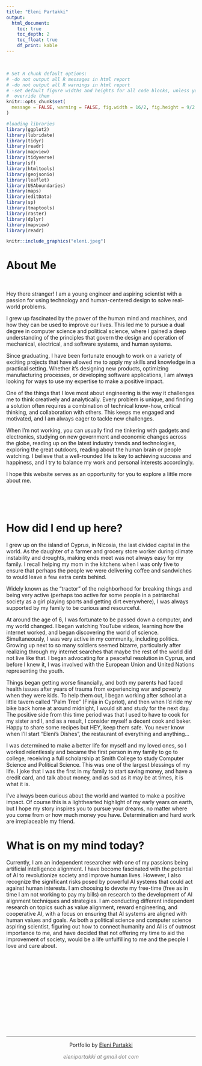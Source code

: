 ```yaml
---
title: "Eleni Partakki"
output:
  html_document:
    toc: true
    toc_depth: 2
    toc_float: true
    df_print: kable
---
```

<p>&nbsp;</p>

```r
# Set R chunk default options:
# -do not output all R messages in html report
# -do not output all R warnings in html report
# -set default figure widths and heights for all code blocks, unless you 
#  override them
knitr::opts_chunk$set(
  message = FALSE, warning = FALSE, fig.width = 16/2, fig.height = 9/2
)
```


```r
#loading libraries
library(ggplot2)
library(lubridate)
library(tidyr)
library(readr)
library(mapview)
library(tidyverse)
library(sf)
library(htmltools)
library(geojsonio)
library(leaflet)
library(USAboundaries)
library(maps)
library(editData)
library(sp)
library(tmaptools)
library(raster)
library(dplyr)
library(mapview)
library(readr)
```


```r
knitr::include_graphics("eleni.jpeg")
```

# **About Me**
<p>&nbsp;</p>
Hey there stranger! I am a young engineer and aspiring scientist with a passion for using technology and human-centered design to solve real-world problems. 

I grew up fascinated by the power of the human mind and machines, and how they can be used to improve our lives. This led me to pursue a dual degree in computer science and political science, where I gained a deep understanding of the principles that govern the design and operation of mechanical, electrical, and software systems, and human systems.

Since graduating, I have been fortunate enough to work on a variety of exciting projects that have allowed me to apply my skills and knowledge in a practical setting. Whether it's designing new products, optimizing manufacturing processes, or developing software applications, I am always looking for ways to use my expertise to make a positive impact.

One of the things that I love most about engineering is the way it challenges me to think creatively and analytically. Every problem is unique, and finding a solution often requires a combination of technical know-how, critical thinking, and collaboration with others. This keeps me engaged and motivated, and I am always eager to tackle new challenges.

When I'm not working, you can usually find me tinkering with gadgets and electronics, studying on new government and economic changes across the globe, reading up on the latest industry trends and technologies, exploring the great outdoors, reading about the human brain or people watching. I believe that a well-rounded life is key to achieving success and happiness, and I try to balance my work and personal interests accordingly.

I hope this website serves as an opportunity for you to explore a little more about me.
<p>&nbsp;</p>
<p>&nbsp;</p>

# **How did I end up here?**

I grew up on the island of Cyprus, in Nicosia, the last divided capital in the world. As the daughter of a farmer and grocery store worker during climate instability and droughts, making ends meet was not always easy for my family. I recall helping my mom in the kitchens when I was only five to ensure that perhaps the people we were delivering coffee and sandwiches to would leave a few extra cents behind.

Widely known as the "tractor" of the neighborhood for breaking things and being very active (perhaps too active for some people in a patriarchal society as a girl playing sports and getting dirt everywhere), I was always supported by my family to be curious and resourceful.

At around the age of 6, I was fortunate to be passed down a computer, and my world changed. I began watching YouTube videos, learning how the internet worked, and began discovering the world of science. Simultaneously, I was very active in my community, including politics. Growing up next to so many soldiers seemed bizarre, particularly after realizing through my internet searches that maybe the rest of the world did not live like that. I began advocating for a peaceful resolution in Cyprus, and before I knew it, I was involved with the European Union and United Nations representing the youth.

Things began getting worse financially, and both my parents had faced health issues after years of trauma from experiencing war and poverty when they were kids. To help them out, I began working after school at a little tavern called "Palm Tree" (Finija in Cypriot), and then when I'd ride my bike back home at around midnight, I would sit and study for the next day. The positive side from this time period was that I used to have to cook for my sister and I, and as a result, I consider myself a decent cook and baker. Happy to share some recipes but HEY, keep them safe. You never know when I'll start "Eleni's Dishes", the restaurant of everything and anything... 

I was determined to make a better life for myself and my loved ones, so I worked relentlessly and became the first person in my family to go to college, receiving a full scholarship at Smith College to study Computer Science and Political Science. This was one of the largest blessings of my life. I joke that I was the first in my family to start saving money, and have a credit card, and talk about money, and as sad as it may be at times, it is what it is. 

I've always been curious about the world and wanted to make a positive impact. Of course this is a lighthearted highlight of my early years on earth, but I hope my story inspires you to pursue your dreams, no matter where you come from or how much money you have. Determination and hard work are irreplaceable my friend.
 
 
# **What is on my mind today?**
Currently, I am an independent researcher with one of my passions being artificial intelligence alignment. I have become fascinated with the potential of AI to revolutionize society and improve human lives. However, I also recognize the significant risks posed by powerful AI systems that could act against human interests. I am choosing to devote my free-time (free as in time I am not working to pay my bills) on research to the development of AI alignment techniques and strategies. I am conducting different independent research on topics such as value alignment, reward engineering, and cooperative AI, with a focus on ensuring that AI systems are aligned with human values and goals. As both a political science and computer science aspiring scientist, figuring out how to connect humanity and AI is of outmost importance to me, and have decided that not offering my time to aid the improvement of society, would be a life unfulfilling to me and the people I love and care about.

<p>&nbsp;</p>
<p>&nbsp;</p>
<p>&nbsp;</p>
<p>&nbsp;</p>
<p>&nbsp;</p>
<p>&nbsp;</p>


&nbsp;
<hr />
<p style="text-align: center;">Portfolio by <a href="https://github.com/epartakki/">Eleni Partakki</a></p>
<p style="text-align: center;"><span style="color: #808080;"><em>elenipartakki at gmail dot com</em></span></p>

<!-- Add icon library -->
<link rel="stylesheet" href="https://cdnjs.cloudflare.com/ajax/libs/font-awesome/4.7.0/css/font-awesome.min.css">


<!-- Add font awesome icons -->
<p style="text-align: center;">
    <a href="https://twitter.com/epartakki" class="fa fa-twitter"></a>
    <a href="https://www.linkedin.com/in/elenipartakki/" class="fa fa-linkedin"></a>
    <a href="https://github.com/epartakki" class="fa fa-github"></a>
    <a href="https://medium.com/@elenipartakki" class="fa fa-medium"></a>
</p>

&nbsp;
